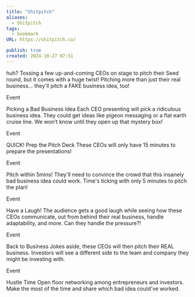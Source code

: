 ```yaml
---
title: "Shitpitch"
aliases:
  - Shitpitch
tags:
  - bookmark
URL: https://shitpitch.co/

publish: true
created: 2024-10-27 07:51
---
```




huh?
Tossing a few up-and-coming CEOs on stage to pitch their Seed round, but it comes with a huge twist! Pitching more than just their real business... they'll pitch a FAKE business idea, too!


Event

Picking a Bad Business Idea
Each CEO presenting will pick a ridiculous business idea. They could get ideas like pigeon messaging or a flat earth cruise line. We won't know until they open up that mystery box!



Event

QUICK! Prep the Pitch Deck
These CEOs will only have 15 minutes to prepare the presentations!


Event

Pitch within 5mins!
They'll need to convince the crowd that this insanely bad business idea could work. Time's ticking with only 5 minutes to pitch the plan!


Event

Have a Laugh!
The audience gets a good laugh while seeing how these CEOs communicate, out from behind their real business, handle adaptability, and more. Can they handle the pressure?!


Event

Back to Business
Jokes aside, these CEOs will then pitch their REAL business. Investors will see a different side to the team and company they might be investing with.


Event

Hustle Time
Open floor networking among entrepreneurs and investors. Make the most of the time and share which bad idea could've worked.